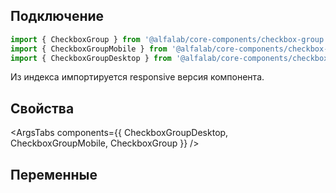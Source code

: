 
## Подключение

```jsx
import { CheckboxGroup } from '@alfalab/core-components/checkbox-group';
import { CheckboxGroupMobile } from '@alfalab/core-components/checkbox-group/mobile';
import { CheckboxGroupDesktop } from '@alfalab/core-components/checkbox-group/desktop';
```

Из индекса импортируется responsive версия компонента.

## Свойства

<ArgsTabs components={{ CheckboxGroupDesktop, CheckboxGroupMobile, CheckboxGroup }} />

## Переменные

<CssVars css={styles} />
